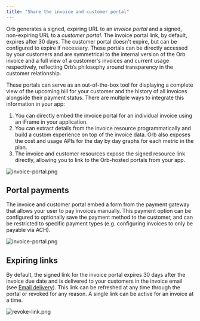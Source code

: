 ```yaml
---
title: "Share the invoice and customer portal"
---
```


Orb generates a signed, expiring URL to an _invoice portal_ and a signed, non-expiring URL to a _customer portal_. The invoice portal link, by default, expires after 30 days. The customer portal doesn't expire, but can be configured to expire if necessary. These portals can be directly accessed by your customers and are symmetrical to the internal version of the Orb invoice and a full view of a customer's invoices and current usage respectively, reflecting Orb’s philosophy around transparency in the customer relationship.

These portals can serve as an out-of-the-box tool for displaying a complete view of the upcoming bill for your customer and the history of all invoices alongside their payment status. There are multiple ways to integrate this information in your app:

1. You can directly embed the invoice portal for an individual invoice using an iFrame in your application.
2. You can extract details from the invoice resource programmatically and build a custom experience on top of the invoice data. Orb also exposes the cost and usage APIs for the day by day graphs for each metric in the plan.
3. The invoice and customer resources expose the signed resource link directly, allowing you to link to the Orb-hosted portals from your app.

![invoice-portal.png](/images/guides/invoicing/invoice-portal-11eb4f069b2467eb7624b91cbb635cce.png)

## Portal payments[](#portal-payments "Direct link to heading")

The invoice and customer portal embed a form from the payment gateway that allows your user to pay invoices manually. This payment option can be configured to optionally save the payment method to the customer, and can be restricted to specific payment types (e.g. configuring invoices to only be payable via ACH).

![invoice-portal.png](/images/guides/invoicing/customer-portal-a2604af7338c666b9ca4ebbdcd5ac895.png)

## Expiring links[](#expiring-links "Direct link to heading")

By default, the signed link for the invoice portal expires 30 days after the invoice due date and is delivered to your customers in the invoice email (see [Email delivery](/guides/invoicing/deliver)). This link can be refreshed at any time through the portal or revoked for any reason. A single link can be active for an invoice at a time.

![revoke-link.png](/images/guides/invoicing/revoke-link-ffb7c1ffc76d9fe1c71876636553d2ec.png)